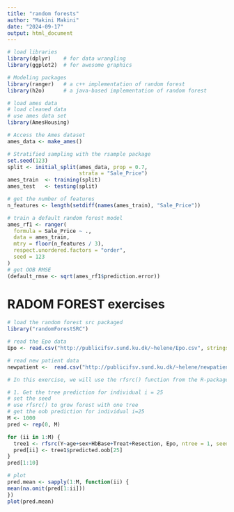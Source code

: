 ```yaml
---
title: "random forests"
author: "Makini Makini"
date: "2024-09-17"
output: html_document
---
```


```r
# load libraries
library(dplyr)    # for data wrangling
library(ggplot2)  # for awesome graphics

# Modeling packages
library(ranger)   # a c++ implementation of random forest 
library(h2o)      # a java-based implementation of random forest
```

```r
# load ames data
# load cleaned data
# use ames data set
library(AmesHousing)

# Access the Ames dataset
ames_data <- make_ames()

# Stratified sampling with the rsample package
set.seed(123)
split <- initial_split(ames_data, prop = 0.7, 
                       strata = "Sale_Price")
ames_train  <- training(split)
ames_test   <- testing(split)
```

```r
# get the number of features
n_features <- length(setdiff(names(ames_train), "Sale_Price"))

# train a default random forest model
ames_rf1 <- ranger(
  formula = Sale_Price ~ .,
  data = ames_train,
  mtry = floor(n_features / 3),
  respect.unordered.factors = "order",
  seed = 123
)
# get OOB RMSE
(default_rmse <- sqrt(ames_rf1$prediction.error))
```

# RADOM FOREST exercises
```r
# load the random forest src packaged
library("randomForestSRC")

# read the Epo data
Epo <- read.csv("http://publicifsv.sund.ku.dk/~helene/Epo.csv", stringsAsFactors=TRUE)

# read new patient data
newpatient <-  read.csv("http://publicifsv.sund.ku.dk/~helene/newpatient", stringsAsFactors=TRUE)

# In this exercise, we will use the rfsrc() function from the R-package randomForestSRC to grow single trees on the Epo data. Next you will combine those trees to make forest predictions.

# 1. Get the tree prediction for individual i = 25
# set the seed
# use rfsrc() to grow forest with one tree
# get the oob prediction for individual i=25
M <- 1000
pred <- rep(0, M)

for (ii in 1:M) {
  tree1 <- rfsrc(Y~age+sex+HbBase+Treat+Resection, Epo, ntree = 1, seed = ii)
  pred[ii] <- tree1$predicted.oob[25]
}
pred[1:10]

# plot
pred.mean <- sapply(1:M, function(ii) {
mean(na.omit(pred[1:ii]))
})
plot(pred.mean)

```

